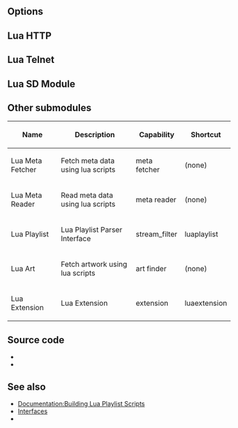 {{Module|name=lua|type=Interface|description=[[wikipedia:Lua (programming language)|Lua]] interpreter|sc=luaintf}}

== Options ==
{{Option
|name=lua-intf
|value=string
|default="dummy"
|description=[[wikipedia:Lua (programming language)|Lua]] interface module to load
}}
{{Option
|name=lua-config
|value=string
|default=""
|description=Lua interface configuration string. Format is: <code><nowiki>'["<interface module name>"] = { <option> = <value>, ...}, ...'</nowiki></code>.
}}
{{Clear}}

== Lua HTTP ==
{{Module|name=luahttp|type=Interface|description=Lua [[HTTP]]|sc=luahttp|sc2=http}}
{{Option
|name=http-password
|value=password
|default=NULL
|description=A single password restricts access to this interface.
}}
{{Option
|name=http-src
|value=string
|default=NULL
|description=Source directory
}}
{{Option
|name=http-index
|value=boolean
|default=disabled
|description=Allow to build directory index
}}
{{Clear}}

== Lua Telnet ==
{{Module|name=luatelnet|type=Interface|description=Lua [[Telnet]]|sc=luatelnet|sc2=telnet}}
{{Option
|name=telnet-host
|value=string
|default="localhost"
|description=This is the host on which the interface will listen. It defaults to all network interfaces (0.0.0.0). If you want this interface to be available only on the local machine, enter "[[wikipedia:localhost|127.0.0.1]]".
}}
{{Option
|name=telnet-port
|value=integer
|min=1
|max=65535
|default=4212
|description=This is the [[TCP]] [[port]] on which this interface will listen. It defaults to 4212.
}}
{{Option
|name=telnet-password
|value=password
|default=NULL
|description=A single password restricts access to this interface.
}}
{{Clear}}

== Lua SD Module ==
{{Module|name=luasd|type=Services discovery|description=Lua SD Module|sc=luasd}}
{{Option
|name=lua-sd
|value=string
|default=""
|description=
}}
{{Clear}}

== Other submodules ==
{| class="mw-datatable sortable"
! scope="col" | Name !! scope="col" | Description !! scope="col" | Capability !! scope="col" | Shortcut
|-
| Lua Meta Fetcher || Fetch meta data using lua scripts || meta fetcher || (none)
|-
| Lua Meta Reader || Read meta data using lua scripts || meta reader || (none)
|-
| Lua Playlist || Lua Playlist Parser Interface || stream_filter || luaplaylist
|-
| Lua Art || Fetch artwork using lua scripts || art finder || (none)
|-
| Lua Extension || Lua Extension || extension || luaextension
|}

== Source code ==
* {{VLCSourceFile|modules/lua/vlc.c}}
* {{VLCSourceFolder|modules/lua}}

== See also ==
* [[Documentation:Building Lua Playlist Scripts]]
* [[Interfaces]]
* {{docmod|ncurses}}

{{Documentation}}